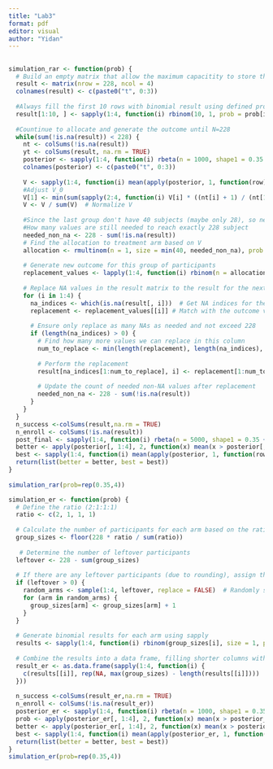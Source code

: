 ```yaml
---
title: "Lab3"
format: pdf
editor: visual
author: "Yidan"
---
```


## 

```r
simulation_rar <- function(prob) {
  # Build an empty matrix that allow the maximum capacitity to store the outcome of trial
  result <- matrix(nrow = 228, ncol = 4)  
  colnames(result) <- c(paste0("t", 0:3))
  
  #Always fill the first 10 rows with binomial result using defined probability
  result[1:10, ] <- sapply(1:4, function(i) rbinom(10, 1, prob = prob[i]))
  
  #Countinue to allocate and generate the outcome until N=228
  while(sum(!is.na(result)) < 228) {
    nt <- colSums(!is.na(result))
    yt <- colSums(result, na.rm = TRUE)
    posterior <- sapply(1:4, function(i) rbeta(n = 1000, shape1 = 0.35 + yt[i], shape2 = 0.65 + nt[i] - yt[i]))
    colnames(posterior) <- c(paste0("t", 0:3))
    
    V <- sapply(1:4, function(i) mean(apply(posterior, 1, function(row) row[i] == max(row))))
    #Adjust V_0
    V[1] <- min(sum(sapply(2:4, function(i) V[i] * ((nt[i] + 1) / (nt[1] + 1)))), max(V[2:4]))
    V <- V / sum(V)  # Normalize V
    
    #Since the last group don't have 40 subjects (maybe only 28), so need to make sure don't exceed the allocation
    #How many values are still needed to reach exactly 228 subject 
    needed_non_na <- 228 - sum(!is.na(result))
    # Find the allocation to treatment arm based on V
    allocation <- rmultinom(n = 1, size = min(40, needed_non_na), prob = V)
    
    # Generate new outcome for this group of participants 
    replacement_values <- lapply(1:4, function(i) rbinom(n = allocation[i], 1, prob = prob[i]))
    
    # Replace NA values in the result matrix to the result for the next group column by column
    for (i in 1:4) {
      na_indices <- which(is.na(result[, i]))  # Get NA indices for the column
      replacement <- replacement_values[[i]] # Match with the outcome vector that ready to be replaced
      
      # Ensure only replace as many NAs as needed and not exceed 228
      if (length(na_indices) > 0) {
        # Find how many more values we can replace in this column
        num_to_replace <- min(length(replacement), length(na_indices), needed_non_na)
        
        # Perform the replacement
        result[na_indices[1:num_to_replace], i] <- replacement[1:num_to_replace]
        
        # Update the count of needed non-NA values after replacement
        needed_non_na <- 228 - sum(!is.na(result))
      }
    }
  }
  n_success <-colSums(result,na.rm = TRUE)
  n_enroll <- colSums(!is.na(result))
  post_final <- sapply(1:4, function(i) rbeta(n = 5000, shape1 = 0.35 + n_success[i], shape2 = 0.65 + n_enroll[i] - n_success[i]))
  better <- apply(posterior[, 1:4], 2, function(x) mean(x > posterior[, 1]))
  best <- sapply(1:4, function(i) mean(apply(posterior, 1, function(row) row[i] == max(row))))
  return(list(better = better, best = best))
}  
  
simulation_rar(prob=rep(0.35,4))
```

```r
simulation_er <- function(prob) {
  # Define the ratio (2:1:1:1)
  ratio <- c(2, 1, 1, 1)
  
  # Calculate the number of participants for each arm based on the ratio
  group_sizes <- floor(228 * ratio / sum(ratio))
 
   # Determine the number of leftover participants
  leftover <- 228 - sum(group_sizes)
  
  # If there are any leftover participants (due to rounding), assign them to random arm
  if (leftover > 0) {
    random_arms <- sample(1:4, leftover, replace = FALSE)  # Randomly select arms for the leftovers
    for (arm in random_arms) {
      group_sizes[arm] <- group_sizes[arm] + 1
    }
  }
  
  # Generate binomial results for each arm using sapply
  results <- sapply(1:4, function(i) rbinom(group_sizes[i], size = 1, prob = prob[i]))
  
  # Combine the results into a data frame, filling shorter columns with NA
  result_er <- as.data.frame(sapply(1:4, function(i) {
    c(results[[i]], rep(NA, max(group_sizes) - length(results[[i]])))
  }))
  
  n_success <-colSums(result_er,na.rm = TRUE)
  n_enroll <- colSums(!is.na(result_er))
  posterior_er <- sapply(1:4, function(i) rbeta(n = 1000, shape1 = 0.35 + n_success[i], shape2 = 0.65 + n_enroll[i] - n_success[i]))
  prob <- apply(posterior_er[, 1:4], 2, function(x) mean(x > posterior_er[, 1]))
  better <- apply(posterior_er[, 1:4], 2, function(x) mean(x > posterior_er[, 1]))
  best <- sapply(1:4, function(i) mean(apply(posterior_er, 1, function(row) row[i] == max(row))))
  return(list(better = better, best = best))
}
simulation_er(prob=rep(0.35,4))

```
